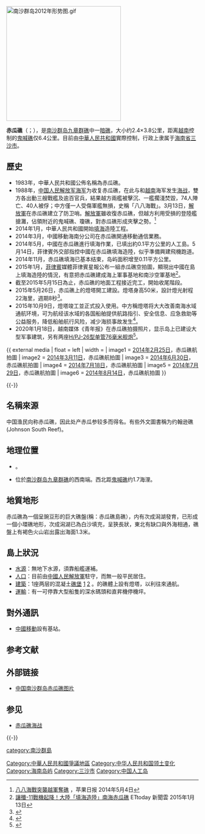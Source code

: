 {{Infobox Disputed Islands
| plural = yes
| name             =赤瓜礁
| image name       = 
| image caption    = 
| image size       = 
| locator map      = {{三沙市}}
| map_custom       = 
| native name      = 
| native name link = 
| other_names         = 
| location         = [[南中国海|南中国海]]
| coordinates      = {{Coord|9|42|54|N|114|17|13|E|display=inline}}
| archipelago      = [[南沙群岛|南沙群岛]]
| total islands    = 
| major islands    = 
| area             =
| length           =
| width            =
| coastline        =
| highest mount    = 
| elevation        = 
| country  = {{PRC}}
| country admin divisions title   = [[地級市|地級市]]
| country admin divisions         =  [[海南省|海南省]][[三沙市|三沙市]]
| population       = 
| population as of = 
| density          = 
| ethnic groups    = 
| additional info  =
| country claim                 = {{ROC}}
| country claim divisions title = [[直轄市_(中華民國)|直辖市]]
| country claim divisions       = [[高雄市|高雄市]][[旗津區|旗津區]]
| country 1 claim                    = {{flag|Vietnam}}
| country 1 claim divisions title   =县
| country 1 claim divisions         = [[庆和省|庆和省]][[长沙县_(越南)|长沙县]]
|country 2 claim                    = {{PHL}}  
|country 2 claim divisions title   = 市
|country 2 claim divisions         = [[巴拉望省|巴拉望省]][[卡拉揚市|卡拉揚市]]
}}
{{noteTA
|G1=單位
}}
[[File:南沙群岛2012年形势图.gif|300px]]
{{九章群礁}}

'''赤瓜礁'''（{{lang-en|Johnson South Reef}}；{{vie|v=Đá Gạc Ma}}），是[[南沙群岛|南沙群岛]][[九章群礁|九章群礁]]中一[[暗礁|暗礁]]，大小约2.4×3.8公里，距离[[越南社會主義共和國|越南]]控制的[[鬼喊礁|鬼喊礁]]仅6.4公里。目前由[[中華人民共和國|中華人民共和國]]實際控制，行政上隶属于[[海南省|海南省]][[三沙市|三沙市]]。

==歷史==
* 1983年，中華人民共和國公佈名稱為赤瓜礁。
* 1988年，[[中国人民解放军海军|中国人民解放军海军]]为收复赤瓜礁，在此与和[[越南|越南]]海军发生[[赤瓜礁海战|海战]]，雙方各出動三艘戰艦及逾百官兵，結果越方兩艦被擊沉、一艦擱淺焚毀，74人陣亡、40人被俘；中方僅一人受傷軍艦無損，史稱「八八海戰」。3月13日，[[中国人民解放军海军|解放軍]]在赤瓜礁建立了防卫哨。[[中国人民解放军海军|解放軍]]雖收復赤瓜礁，但越方利用受損的登陸艦搶灘，佔領附近的鬼喊礁、瓊礁，對赤瓜礁形成夾擊之勢。<ref>[http://hk.apple.nextmedia.com/international/art/20140504/18709073 八八海戰突襲越軍奪礁] {{Wayback|url=http://hk.apple.nextmedia.com/international/art/20140504/18709073 |date=20160304122442 }}，苹果日报 2014年5月4日</ref>
* 2014年1月，中華人民共和國開始[[填海|填海]]造陸工程。
* 2014年3月，中國移動海南分公司在赤瓜礁開通移動通信業務。
* 2014年5月，中國在赤瓜礁進行填海作業，已填出約0.1平方公里的人工島。5月14日，菲律賓外交部指控中國在赤瓜礁填海造陸，似乎準備興建飛機跑道。
* 2014年11月，赤瓜礁填海已基本结束，岛屿面积增至0.11平方公里。
* 2015年1月，[[菲律賓|菲律賓]]媒體菲律賓星報公布一組赤瓜礁空拍圖，顯現出中國在島上填海造陸的情況，有意把赤瓜礁建成海上軍事基地和南沙空軍基地<ref>[http://www.ettoday.net/news/20150113/450930.htm 讓殲-11戰機起降！大陸「填海造陸」南海赤瓜礁] {{Wayback|url=http://www.ettoday.net/news/20150113/450930.htm |date=20170305002237 }} ETtoday 新聞雲 2015年1月13日</ref>。
* 截至2015年5月15日為止，赤瓜礁的地面工程接近完工，開始收尾階段。
*2015年5月26日，赤瓜礁上的燈塔開工建設。燈塔身高50米，設計燈光射程22海里，週期8秒<ref>{{Cite web|url=http://www.bbc.co.uk/zhongwen/trad/china/2015/10/151010_china_light_tower_spratly_installations|title=中國外交部：將繼續在南沙群島建公益設施|accessdate=2018-07-10|work=BBC News 中文|language=zh-Hant}}</ref>。
*2015年10月9日，燈塔竣工並正式投入使用。中方稱燈塔将大大改善南海水域通航环境，可为航经该水域的各国船舶提供航路指引、安全信息、应急救助等公益服务，降低船舶航行风险，减少海损事故发生<ref>{{Cite news|url=http://mil.news.sina.com.cn/2015-10-10/0719840700.html|title=中国南海华阳礁与赤瓜礁大型灯塔建成发光(图)|accessdate=2018-07-10|archive-date=2019-05-14|archive-url=https://web.archive.org/web/20190514070543/http://mil.news.sina.com.cn/2015-10-10/0719840700.html|dead-url=no}}</ref>。
*2020年1月18日，越南媒体《青年报》在赤瓜礁拍摄照片，显示岛上已建设大型军事建筑，另有两座[[H/PJ-26型单管76毫米舰炮|H/PJ-26型单管76毫米舰炮]]<ref>{{Cite web|title=祖國萬歲！越媒直擊解放軍於爭議赤瓜礁擴建 越南恐氣炸|url=https://www.msn.com/zh-tw/news/world/%E7%A5%96%E5%9C%8B%E8%90%AC%E6%AD%B2-%E8%B6%8A%E5%AA%92%E7%9B%B4%E6%93%8A%E8%A7%A3%E6%94%BE%E8%BB%8D%E6%96%BC%E7%88%AD%E8%AD%B0%E8%B5%A4%E7%93%9C%E7%A4%81%E6%93%B4%E5%BB%BA-%E8%B6%8A%E5%8D%97%E6%81%90%E6%B0%A3%E7%82%B8/ar-BBZ4w9u|accessdate=2020-01-19|work=www.msn.com|archive-date=2020-12-05|archive-url=https://web.archive.org/web/20201205150252/https://www.msn.com/zh-tw/news/world/%E7%A5%96%E5%9C%8B%E8%90%AC%E6%AD%B2-%E8%B6%8A%E5%AA%92%E7%9B%B4%E6%93%8A%E8%A7%A3%E6%94%BE%E8%BB%8D%E6%96%BC%E7%88%AD%E8%AD%B0%E8%B5%A4%E7%93%9C%E7%A4%81%E6%93%B4%E5%BB%BA-%E8%B6%8A%E5%8D%97%E6%81%90%E6%B0%A3%E7%82%B8/ar-BBZ4w9u|dead-url=no}}</ref>。
{{ external media
| float  = left
| width  = 
| image1 = [http://www.sinaimg.cn/dy/slidenews/8_img/2014_39/31042_379276_807007.jpg 2014年2月25日]，赤瓜礁航拍圖
| image2 = [http://www.sinaimg.cn/dy/slidenews/8_img/2014_39/31042_379277_466953.jpg 2014年3月11日]，赤瓜礁航拍圖
| image3 = [http://www.sinaimg.cn/dy/slidenews/8_img/2014_39/31042_379279_167705.jpg 2014年6月30日]，赤瓜礁航拍圖
| image4 = [http://www.sinaimg.cn/dy/slidenews/8_img/2014_39/31042_379280_714827.jpg 2014年7月18日]，赤瓜礁航拍圖
| image5 = [http://www.sinaimg.cn/dy/slidenews/8_img/2014_39/31042_379281_157869.jpg 2014年7月29日]，赤瓜礁航拍圖
| image6 = [http://www.sinaimg.cn/dy/slidenews/8_img/2014_39/31042_379286_453469.jpg 2014年8月14日]，赤瓜礁航拍圖
}}

{{-}}

==名稱來源==
中国渔民向称赤瓜礁，因此处产赤瓜参较多而得名。有些外文圖書稱为约翰逊礁(Johnson South Reef)。

==地理位置==

* {{coord|9|42|50|N|114|17|10|E|scale:10000|display=inline}}。
* 位於[[南沙群岛|南沙群岛]][[九章群礁|九章群礁]]的西南端。西北距[[鬼喊礁|鬼喊礁]]约1.7海浬。

==地質地形==
赤瓜礁為一個呈豌豆形的巨大礁盤(稱：赤瓜礁島礁），内有次成潟湖發育，已形成一個小環礁地形，次成潟湖已為白沙填充，呈狹長狀，東北有缺口與外海相通，礁盤上有褐色火山岩出露出海面1.3米。
==島上狀況==
* [[水源|水源]]：無地下水源，須靠船艦運補。
* [[人口|人口]]：目前由[[中國人民解放軍|中國人民解放軍]]駐守，而無一般平民居住。
* [[建築|建築]]：1座两层的混凝土[http://photocdn.sohu.com/20140522/Img399892796.jpg 礁堡] {{Wayback|url=http://photocdn.sohu.com/20140522/Img399892796.jpg |date=20201205150330 }}[http://photocdn.sohu.com/20140829/Img403884188.jpg 1] {{Wayback|url=http://photocdn.sohu.com/20140829/Img403884188.jpg |date=20141206211848 }}[http://photocdn.sohu.com/20140829/Img403884189.jpg 2] {{Wayback|url=http://photocdn.sohu.com/20140829/Img403884189.jpg |date=20141206211636 }}。{{coord|9|42|50|N|114|17|10|E|scale:10000}}的礁體上設有燈塔，以利往來通航。
* [[運輸|運輸]]：有一可停靠大型船隻的深水碼頭和直昇機停機坪。

== 對外通訊 ==
* [[中國移動|中國移動]]設有基站。

== 参考文献 ==
{{Reflist|2}}

== 外部链接 ==
* [http://www.nansha.org.cn/gallery/1/chigua_jiao/index.html 中国南沙群岛赤瓜礁图片] {{Wayback|url=http://www.nansha.org.cn/gallery/1/chigua_jiao/index.html |date=20190510093032 }}

== 参见 ==
* [[赤瓜礁海战|赤瓜礁海战]]

{{-}}
{{coord|9|42|50|N|114|17|10|E|scale:10000|display=title}}

{{Pacific Islands}}
{{亚洲领土争议}}
{{南沙群岛}}

[[Category:中華人民共和國爭議地區|Category:中華人民共和國爭議地區]]
[[Category:中华人民共和国领土变化|Category:中华人民共和国领土变化]]
[[Category:海南岛屿|Category:海南岛屿]]
[[Category:三沙市|Category:三沙市]]
[[category:南沙群島|category:南沙群島]]
[[Category:中国人工岛|Category:中国人工岛]]